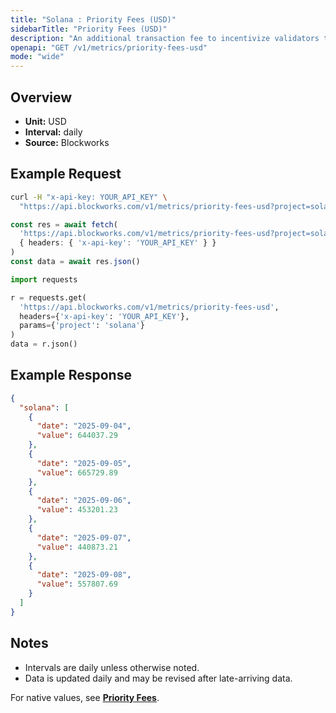 ```yaml
---
title: "Solana : Priority Fees (USD)"
sidebarTitle: "Priority Fees (USD)"
description: "An additional transaction fee to incentivize validators to prioritize and execute transactions."
openapi: "GET /v1/metrics/priority-fees-usd"
mode: "wide"
---
```


## Overview

- **Unit:** USD
- **Interval:** daily
- **Source:** Blockworks

## Example Request

<CodeGroup>

```bash cURL
curl -H "x-api-key: YOUR_API_KEY" \
  "https://api.blockworks.com/v1/metrics/priority-fees-usd?project=solana"
```

```typescript TypeScript
const res = await fetch(
  'https://api.blockworks.com/v1/metrics/priority-fees-usd?project=solana',
  { headers: { 'x-api-key': 'YOUR_API_KEY' } }
)
const data = await res.json()
```

```python Python
import requests

r = requests.get(
  'https://api.blockworks.com/v1/metrics/priority-fees-usd',
  headers={'x-api-key': 'YOUR_API_KEY'},
  params={'project': 'solana'}
)
data = r.json()
```

</CodeGroup>

## Example Response

```json
{
  "solana": [
    {
      "date": "2025-09-04",
      "value": 644037.29
    },
    {
      "date": "2025-09-05",
      "value": 665729.89
    },
    {
      "date": "2025-09-06",
      "value": 453201.23
    },
    {
      "date": "2025-09-07",
      "value": 440873.21
    },
    {
      "date": "2025-09-08",
      "value": 557807.69
    }
  ]
}
```

## Notes
- Intervals are daily unless otherwise noted.
- Data is updated daily and may be revised after late-arriving data.


<Note>For native values, see **[Priority Fees](./priority-fees)**.</Note>